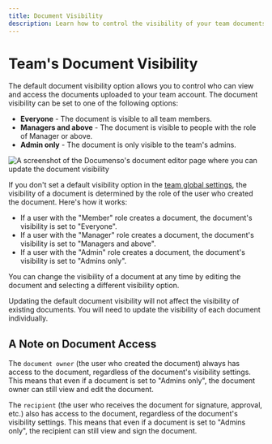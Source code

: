 ```yaml
---
title: Document Visibility
description: Learn how to control the visibility of your team documents.
---
```



# Team's Document Visibility

The default document visibility option allows you to control who can view and access the documents uploaded to your team account. The document visibility can be set to one of the following options:

- **Everyone** - The document is visible to all team members.
- **Managers and above** - The document is visible to people with the role of Manager or above.
- **Admin only** - The document is only visible to the team's admins.

![A screenshot of the Documenso's document editor page where you can update the document visibility](/teams/document-visibility-settings.webp)

If you don't set a default visibility option in the [team global settings](/users/teams/global-settings), the visibility of a document is determined by the role of the user who created the document. Here's how it works:

- If a user with the "Member" role creates a document, the document's visibility is set to "Everyone".
- If a user with the "Manager" role creates a document, the document's visibility is set to "Managers and above".
- If a user with the "Admin" role creates a document, the document's visibility is set to "Admins only".

You can change the visibility of a document at any time by editing the document and selecting a different visibility option.

<Callout type="warning">
  Updating the default document visibility will not affect the visibility of existing documents. You
  will need to update the visibility of each document individually.
</Callout>

## A Note on Document Access

The `document owner` (the user who created the document) always has access to the document, regardless of the document's visibility settings. This means that even if a document is set to "Admins only", the document owner can still view and edit the document.

The `recipient` (the user who receives the document for signature, approval, etc.) also has access to the document, regardless of the document's visibility settings. This means that even if a document is set to "Admins only", the recipient can still view and sign the document.
